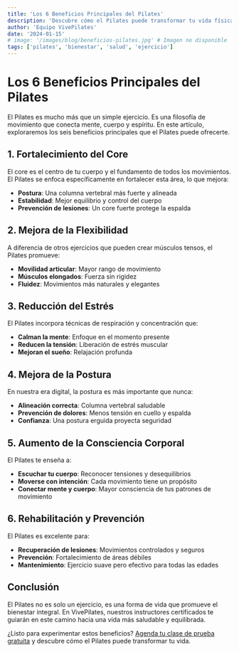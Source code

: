 ```yaml
---
title: 'Los 6 Beneficios Principales del Pilates'
description: 'Descubre cómo el Pilates puede transformar tu vida física y mental'
author: 'Equipo VivePilates'
date: '2024-01-15'
# image: '/images/blog/beneficios-pilates.jpg' # Imagen no disponible
tags: ['pilates', 'bienestar', 'salud', 'ejercicio']
---
```


# Los 6 Beneficios Principales del Pilates

El Pilates es mucho más que un simple ejercicio. Es una filosofía de movimiento que conecta mente, cuerpo y espíritu. En este artículo, exploraremos los seis beneficios principales que el Pilates puede ofrecerte.

## 1. Fortalecimiento del Core

El core es el centro de tu cuerpo y el fundamento de todos los movimientos. El Pilates se enfoca específicamente en fortalecer esta área, lo que mejora:

- **Postura**: Una columna vertebral más fuerte y alineada
- **Estabilidad**: Mejor equilibrio y control del cuerpo
- **Prevención de lesiones**: Un core fuerte protege la espalda

## 2. Mejora de la Flexibilidad

A diferencia de otros ejercicios que pueden crear músculos tensos, el Pilates promueve:

- **Movilidad articular**: Mayor rango de movimiento
- **Músculos elongados**: Fuerza sin rigidez
- **Fluidez**: Movimientos más naturales y elegantes

## 3. Reducción del Estrés

El Pilates incorpora técnicas de respiración y concentración que:

- **Calman la mente**: Enfoque en el momento presente
- **Reducen la tensión**: Liberación de estrés muscular
- **Mejoran el sueño**: Relajación profunda

## 4. Mejora de la Postura

En nuestra era digital, la postura es más importante que nunca:

- **Alineación correcta**: Columna vertebral saludable
- **Prevención de dolores**: Menos tensión en cuello y espalda
- **Confianza**: Una postura erguida proyecta seguridad

## 5. Aumento de la Consciencia Corporal

El Pilates te enseña a:

- **Escuchar tu cuerpo**: Reconocer tensiones y desequilibrios
- **Moverse con intención**: Cada movimiento tiene un propósito
- **Conectar mente y cuerpo**: Mayor consciencia de tus patrones de movimiento

## 6. Rehabilitación y Prevención

El Pilates es excelente para:

- **Recuperación de lesiones**: Movimientos controlados y seguros
- **Prevención**: Fortalecimiento de áreas débiles
- **Mantenimiento**: Ejercicio suave pero efectivo para todas las edades

## Conclusión

El Pilates no es solo un ejercicio, es una forma de vida que promueve el bienestar integral. En VivePilates, nuestros instructores certificados te guiarán en este camino hacia una vida más saludable y equilibrada.

¿Listo para experimentar estos beneficios? [Agenda tu clase de prueba gratuita](/servicios#clase-prueba) y descubre cómo el Pilates puede transformar tu vida.
